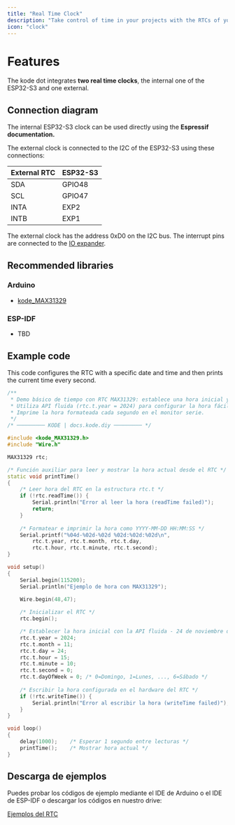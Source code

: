 ```yaml
---
title: "Real Time Clock"
description: "Take control of time in your projects with the RTCs of your kode dot. "
icon: "clock"
---
```


# Features
The kode dot integrates **two real time clocks**, the internal one of the ESP32-S3 and one external.

## Connection diagram
The internal ESP32-S3 clock can be used directly using the **Espressif documentation.**

The external clock is connected to the I2C of the ESP32-S3 using these connections:

| External RTC | ESP32-S3 |
| ----------- | -------- |
| SDA         | GPIO48   |
| SCL         | GPIO47   |
| INTA        | EXP2     |
| INTB        | EXP1     |

<Tip>The external clock has the address 0xD0 on the I2C bus.</Tip>
<Note>The interrupt pins are connected to the [IO expander](/en/kode-dot/io-expander).</Note>

## Recommended libraries
### Arduino
- [kode_MAX31329](https://github.com/kodediy/kode_MAX31329)

### ESP-IDF
- TBD

## Example code
This code configures the RTC with a specific date and time and then prints the current time every second.

```cpp rtc_test.ino lines icon="microchip"
/**
 * Demo básico de tiempo con RTC MAX31329: establece una hora inicial y lee/muestra la hora continuamente.
 * Utiliza API fluida (rtc.t.year = 2024) para configurar la hora fácilmente en ESP32-S3.
 * Imprime la hora formateada cada segundo en el monitor serie.
 */
/* ───────── KODE | docs.kode.diy ───────── */

#include <kode_MAX31329.h>
#include "Wire.h"

MAX31329 rtc;

/* Función auxiliar para leer y mostrar la hora actual desde el RTC */
static void printTime()
{
	/* Leer hora del RTC en la estructura rtc.t */
	if (!rtc.readTime()) {
		Serial.println("Error al leer la hora (readTime failed)");
		return;
	}
	
	/* Formatear e imprimir la hora como YYYY-MM-DD HH:MM:SS */
	Serial.printf("%04d-%02d-%02d %02d:%02d:%02d\n", 
		rtc.t.year, rtc.t.month, rtc.t.day, 
		rtc.t.hour, rtc.t.minute, rtc.t.second);
}

void setup()
{
	Serial.begin(115200);
	Serial.println("Ejemplo de hora con MAX31329");
	
    Wire.begin(48,47);

	/* Inicializar el RTC */
	rtc.begin();

	/* Establecer la hora inicial con la API fluida - 24 de noviembre de 2024 15:10:00 */
	rtc.t.year = 2024;
	rtc.t.month = 11;
	rtc.t.day = 24;
	rtc.t.hour = 15;
	rtc.t.minute = 10;
	rtc.t.second = 0;
	rtc.t.dayOfWeek = 0; /* 0=Domingo, 1=Lunes, ..., 6=Sábado */
	
	/* Escribir la hora configurada en el hardware del RTC */
	if (!rtc.writeTime()) {
		Serial.println("Error al escribir la hora (writeTime failed)");
	}
}

void loop()
{
	delay(1000);    /* Esperar 1 segundo entre lecturas */
	printTime();    /* Mostrar hora actual */
}
```

## Descarga de ejemplos
Puedes probar los códigos de ejemplo mediante el IDE de Arduino o el IDE de ESP-IDF o descargar los códigos en nuestro drive:

[Ejemplos del RTC](https://drive.google.com/drive/folders/1EHoXhwTg31xQmAzV5kKiH4j0Wmi5bjY9)